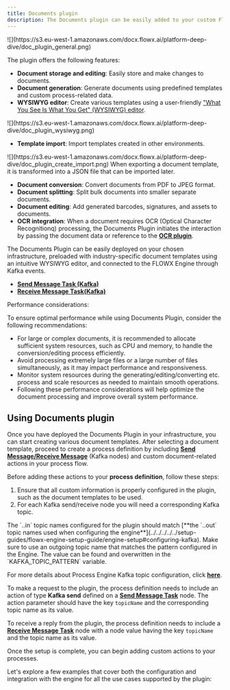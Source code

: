 ```yaml
---
title: Documents plugin
description: The Documents plugin can be easily added to your custom FlowX.AI deployment to enhance the core platform capabilities with functionality specific to document handling.
---
```


<Frame>
![](https://s3.eu-west-1.amazonaws.com/docx.flowx.ai/platform-deep-dive/doc_plugin_general.png)
</Frame>

The plugin offers the following features:

* **Document storage and editing**: Easily store and make changes to documents.
* **Document generation**: Generate documents using predefined templates and custom process-related data.
* **WYSIWYG editor**: Create various templates using a user-friendly ["What You See Is What You Get" (WYSIWYG) editor](../../wysiwyg).

<Frame>
![](https://s3.eu-west-1.amazonaws.com/docx.flowx.ai/platform-deep-dive/doc_plugin_wysiwyg.png)
</Frame>

* **Template import**: Import templates created in other environments.

<Frame>
![](https://s3.eu-west-1.amazonaws.com/docx.flowx.ai/platform-deep-dive/doc_plugin_create_import.png)
</Frame>

<Warning>
When exporting a document template, it is transformed into a JSON file that can be imported later.
</Warning>

* **Document conversion**: Convert documents from PDF to JPEG format.
* **Document splitting**: Split bulk documents into smaller separate documents.
* **Document editing**: Add generated barcodes, signatures, and assets to documents.
* **OCR integration**: When a document requires OCR (Optical Character Recognitionq) processing, the Documents Plugin initiates the interaction by passing the document data or reference to the [**OCR plugin**](../ocr-plugin).

The Documents Plugin can be easily deployed on your chosen infrastructure, preloaded with industry-specific document templates using an intuitive WYSIWYG editor, and connected to the FLOWX Engine through Kafka events.

* [**Send Message Task (Kafka)**](../../../../building-blocks/node/message-send-received-task-node#message-send-task)
* [**Receive Message Task(Kafka)**](../../../../building-blocks/node/message-send-received-task-node#message-receive-task)


<Info>
Performance considerations:

To ensure optimal performance while using Documents Plugin, consider the following recommendations:

* For large or complex documents, it is recommended to allocate sufficient system resources, such as CPU and memory, to handle the conversion/editing process efficiently.
* Avoid processing extremely large files or a large number of files simultaneously, as it may impact performance and responsiveness.
* Monitor system resources during the generating/editing/converting etc. process and scale resources as needed to maintain smooth operations.
* Following these performance considerations will help optimize the document processing and improve overall system performance.
</Info>

## Using Documents plugin

Once you have deployed the Documents Plugin in your infrastructure, you can start creating various document templates. After selecting a document template, proceed to create a process definition by including [**Send Message/Receive Message**](../../../../building-blocks/node/message-send-received-task-node) (Kafka nodes) and custom document-related actions in your process flow.

Before adding these actions to your **process definition**, follow these steps:

1. Ensure that all custom information is properly configured in the plugin, such as the document templates to be used.
2. For each Kafka send/receive node you will need a corresponding Kafka topic.

<Check>
The `..in` topic names configured for the plugin should match [**the `..out` topic  names used when configuring the engine**](../../../../../setup-guides/flowx-engine-setup-guide/engine-setup#configuring-kafka). Make sure to use an outgoing topic name that matches the pattern configured in the Engine. The value can be found and overwritten in the `KAFKA_TOPIC_PATTERN` variable. 

For more details about Process Engine Kafka topic configuration, click [**here**](../../../../../setup-guides/flowx-engine-setup-guide/engine-setup#configuring-kafka).

To make a request to the plugin, the process definition needs to include an action of type **Kafka send** defined on a [**Send Message Task**](../../../../building-blocks/node/message-send-received-task-node#message-send-task) node. The action parameter should have the key `topicName` and the corresponding topic name as its value.

To receive a reply from the plugin, the process definition needs to include a [**Receive Message Task**](../../../../building-blocks/node/message-send-received-task-node#message-receive-task) node with a node value having the key `topicName` and the topic name as its value.
</Check>

Once the setup is complete, you can begin adding custom actions to your processes.

Let's explore a few examples that cover both the configuration and integration with the engine for all the use cases supported by the plugin:


<CardGroup>
  <Card title="Generating documents based on templates" href="generating-from-html-templates" icon="file"/>
  <Card title="Uploading a new document" href="uploading-a-new-document" icon ="upload" />
  <Card title="Converting documents to different formats" href="converting-documents-to-different-formats" icon = "files"  />
  <Card title="Splitting a document" href="splitting-a-document" icon = "scissors" />
  <Card title="Deleting a file" href="deleting-a-file" icon="trash" />
  <Card title="Getting URLs to documents" href="getting-urls-to-documents" icon="link" />
  <Card title="Listing stored documents" href="listing-stored-files" icon ="list" />
</CardGroup>
